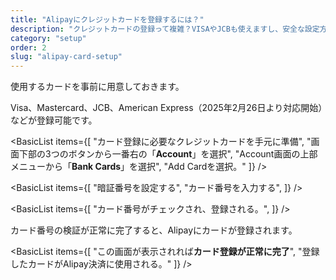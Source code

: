 ```yaml
---
title: "Alipayにクレジットカードを登録するには？"
description: "クレジットカードの登録って複雑？VISAやJCBも使えますし、安全な設定方法も含めてわかりやすく説明します。"
category: "setup"
order: 2
slug: "alipay-card-setup"
---
```



<Summary 
  question="Alipayでのクレジットカードの登録方法は？"
  answer="Visa、Mastercard、JCB、<span class='highlight'>AMEX（2025年2月26日より対応開始）</span>などが登録可能です。"
  details="Wiseデビットカードなども登録可能なため、念のためメインのクレジットカードではなくWiseデビットカードの登録をお勧めします。"
/>


<ArticleSection number="01" title="登録画面の表示" description="Alipayのカード登録画面へ移動">

<TextBlock>
使用するカードを事前に用意しておきます。

Visa、Mastercard、JCB、American Express（2025年2月26日より対応開始）などが登録可能です。
</TextBlock>

<div className="image-pair">
  <ImageCard 
    src="Screenshot_20240301-134550.jpg"
    title="Accountを選択し、Bank Cardsを押下"
    description="画面下部の3つのボタンから、一番右の「Account」をタップ。そこから、「Bank Cards」を選択"
  />
  <ImageCard 
    src="Screenshot_20240301-134148.jpg"
    title="Bank Cards選択画面"
    description="Add Cardを選択。"
  />
</div>

<BasicList items={[
  "カード登録に必要なクレジットカードを手元に準備",
  "画面下部の3つのボタンから一番右の「<b>Account</b>」を選択",
  "Account画面の上部メニューから「<b>Bank Cards</b>」を選択",
  "Add Cardを選択。"
]} />

</ArticleSection>

<ArticleSection number="02" title="カード情報の登録" description="Alipayへ決済に使用するカードを登録する">

<MessageBox type="info" title="暗証番号は忘れないように注意" text="暗証番号はしょっちゅう使うので、忘れないように注意してください" />

<div className="image-pair">
  <ImageCard 
    src="Screenshot_20240301-134203.jpg"
    title="暗証番号の登録"
    description="Alipayの暗証番号を登録します。かなりの頻度で使うので、忘れないものを設定してください。"
  />
  <ImageCard 
    src="Screenshot_20240301-134219.jpg"
    title="カード番号を入力"
    description="Alipay決済に資料する、カード番号を入力してください。"
  />
</div>

<BasicList items={[
  "暗証番号を設定する",
  "カード番号を入力する",
]} />

<div className="image-pair">
  <ImageCard 
    src="Screenshot_20240301-134401.jpg"
    title="カード番号のチェック"
    description="入力したカード番号がチェックされる"
  />
  <ImageCard 
    src="Screenshot_20240301-134429.jpg"
    title="登録成功"
    description="カード情報に問題がなければ、「Success」が表示されます。"
  />
</div>

<BasicList items={[
  "カード番号がチェックされ、登録される。",
]} />

</ArticleSection>

<ArticleSection number="03" title="カード登録が完了する" description="Alipayにカード番号が登録される">

<TextBlock>
カード番号の検証が正常に完了すると、Alipayにカードが登録されます。
</TextBlock>

<ImageCard 
  src="Screenshot_20240301-134438.jpg"
  title="カード登録画面"
  description="カードの登録が正常に完了した状態。この画面が表示さていれば登録成功。"
/>

<BasicList items={[
  "この画面が表示されれば<b>カード登録が正常に完了</b>",
  "登録したカードがAlipay決済に使用される。"
]} />

</ArticleSection>

<ConclusionSection 
  title="カード登録がこれで完了"
  text="この段階でQR決済はできますが、全ての機能を使いたい場合はパスポートの登録が必要です。"
/>